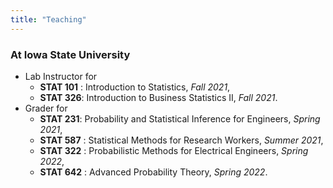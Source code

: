 ```yaml
---
title: "Teaching"
---
```


### At Iowa State University
* Lab Instructor for 
  + **STAT 101** : Introduction to Statistics, *Fall 2021*, 
  + **STAT 326**: Introduction to Business Statistics II, *Fall 2021*.
* Grader for 
  + **STAT 231**: Probability and Statistical Inference for Engineers, *Spring 2021*, 
  + **STAT 587** : Statistical Methods for Research Workers, *Summer 2021*, 
  + **STAT 322** : Probabilistic Methods for Electrical Engineers, *Spring 2022*, 
  + **STAT 642** : Advanced Probability Theory, *Spring 2022*.